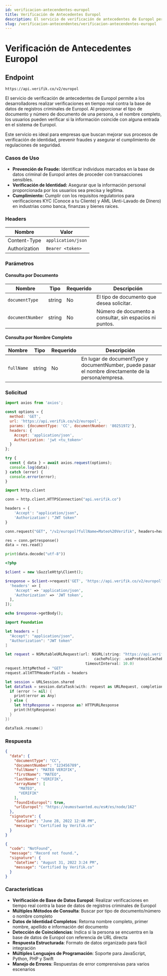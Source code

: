 ```yaml
---
id: verificacion-antecendentes-europol
title: Verificación de Antecedentes Europol
description: El servicio de verificación de antecedentes de Europol permite a los desarrolladores realizar verificaciones en tiempo real contra la base de datos de registros criminales de Europol. Al proporcionar el tipo de documento y número de documento de una persona, o el nombre completo, los usuarios pueden verificar si la información coincide con alguna entrada en el sistema de Europol.
slug: /verificacion-antecendentes/verificacion-antecendentes-europol
---
```



# Verificación de Antecedentes Europol

## Endpoint

```
https://api.verifik.co/v2/europol
```

El servicio de verificación de antecedentes de Europol permite a los desarrolladores realizar verificaciones en tiempo real contra la base de datos de registros criminales de Europol. Al proporcionar el tipo de documento y número de documento de una persona, o el nombre completo, los usuarios pueden verificar si la información coincide con alguna entrada en el sistema de Europol.

Este servicio es ideal para empresas que buscan mejorar sus procesos de verificación de identidad, prevenir fraudes y asegurar el cumplimiento de regulaciones de seguridad.

### Casos de Uso

- **Prevención de Fraude:** Identificar individuos marcados en la base de datos criminal de Europol antes de proceder con transacciones sensibles.
- **Verificación de Identidad:** Asegurar que la información personal proporcionada por los usuarios sea precisa y legítima.
- **Cumplimiento:** Cumplir con los requisitos regulatorios para verificaciones KYC (Conoce a tu Cliente) y AML (Anti-Lavado de Dinero) en industrias como banca, finanzas y bienes raíces.

### Headers

| Nombre         | Valor              |
| -------------- | ------------------ |
| Content-Type   | `application/json` |
| Authorization  | `Bearer <token>`   |

### Parámetros

#### Consulta por Documento

| Nombre             | Tipo   | Requerido | Descripción                                                                 |
| ------------------ | ------ | --------- | --------------------------------------------------------------------------- |
| `documentType`     | string | No        | El tipo de documento que desea solicitar.                                   |
| `documentNumber`   | string | No        | Número de documento a consultar, sin espacios ni puntos.                     |

#### Consulta por Nombre Completo

| Nombre       | Tipo   | Requerido | Descripción                                                                 |
| ------------ | ------ | --------- | --------------------------------------------------------------------------- |
| `fullName`   | string | No        | En lugar de documentType y documentNumber, puede pasar el nombre directamente de la persona/empresa. |

### Solicitud

<Tabs>
  <TabItem value="javascript" label="JavaScript">

```javascript
import axios from 'axios';

const options = {
  method: 'GET',
  url: 'https://api.verifik.co/v2/europol',
  params: {documentType: 'CC', documentNumber: '80251972'},
  headers: {
    Accept: 'application/json',
    Authorization: 'jwt <tu_token>'
  }
};

try {
  const { data } = await axios.request(options);
  console.log(data);
} catch (error) {
  console.error(error);
}
```

  </TabItem>
  <TabItem value="python" label="Python">

```python
import http.client

conn = http.client.HTTPSConnection("api.verifik.co")

headers = {
    'Accept': "application/json",
    'Authorization': "JWT token"
}

conn.request("GET", "/v2/europol?fullName=Mateo%20Verifik", headers=headers)

res = conn.getresponse()
data = res.read()

print(data.decode("utf-8"))
```

  </TabItem>
  <TabItem value="php" label="PHP">

```php
<?php

$client = new \GuzzleHttp\Client();

$response = $client->request('GET', 'https://api.verifik.co/v2/europol?fullName=Mateo Verifik', [
  'headers' => [
    'Accept' => 'application/json',
    'Authorization' => 'JWT token',
  ],
]);

echo $response->getBody();
```

  </TabItem>
  <TabItem value="swift" label="Swift">

```swift
import Foundation

let headers = [
  "Accept": "application/json",
  "Authorization": "JWT token"
]

let request = NSMutableURLRequest(url: NSURL(string: "https://api.verifik.co/v2/europol?fullName=Mateo%20Verifik")! as URL,
                                        cachePolicy: .useProtocolCachePolicy,
                                    timeoutInterval: 10.0)
request.httpMethod = "GET"
request.allHTTPHeaderFields = headers

let session = URLSession.shared
let dataTask = session.dataTask(with: request as URLRequest, completionHandler: { (data, response, error) -> Void in
  if (error != nil) {
    print(error as Any)
  } else {
    let httpResponse = response as? HTTPURLResponse
    print(httpResponse)
  }
})

dataTask.resume()
```

  </TabItem>
</Tabs>

### Respuesta

<Tabs>
  <TabItem value="200" label="200">

```json
{
  "data": {
    "documentType": "CC",
    "documentNumber": "123456789",
    "fullName": "MATEO VERIFIK",
    "firstName": "MATEO",
    "lastName": "VERIFIK",
    "arrayName": [
      "MATEO",
      "VERIFIK"
    ],
    "foundInEuropol": true,
    "urlEuropol": "https://eumostwanted.eu/es#/es/node/162"
  },
  "signature": {
    "dateTime": "June 28, 2022 12:40 PM",
    "message": "Certified by Verifik.co"
  }
}
```

  </TabItem>
  <TabItem value="404" label="404">

```json
{
  "code": "NotFound",
  "message": "Record not found.",
  "signature": {
    "dateTime": "August 31, 2022 3:24 PM",
    "message": "Certified by Verifik.co"
  }
}
```

  </TabItem>
</Tabs>

### Características

-   **Verificación de Base de Datos Europol**: Realizar verificaciones en tiempo real contra la base de datos de registros criminales de Europol
-   **Múltiples Métodos de Consulta**: Buscar por tipo de documento/número o nombre completo
-   **Datos de Identidad Completos**: Retorna nombre completo, primer nombre, apellido e información del documento
-   **Detección de Coincidencias**: Indica si la persona se encuentra en la base de datos de Europol con referencia de URL directa
-   **Respuesta Estructurada**: Formato de datos organizado para fácil integración
-   **Múltiples Lenguajes de Programación**: Soporte para JavaScript, Python, PHP y Swift
-   **Manejo de Errores**: Respuestas de error comprensivas para varios escenarios
